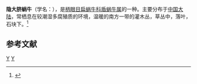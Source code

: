 {{Speciesbox
| genus = Aegista
| species = furtiva
| authority = (Heude, 1885)
}}
'''隐大脐蜗牛'''（学名：''{{lang|la|Aegista furtiva}}''），是[[柄眼目|柄眼目]][[扁蜗牛科|扁蜗牛科]][[盾蜗牛属|盾蜗牛属]]的一种。主要分布于[[中国大陆|中国大陆]]，常栖息在较潮湿多腐殖质的环境，温暖的南方一带的灌木丛，草丛中，落叶，石块下。<ref>{{cite web|url=http://shell.sinica.edu.tw/chinese/shellbase_detail.php?science_no=5485|title=国际贝库：隐大脐蜗牛|publisher=台湾贝类资料库|accessdate=2009-08-11}}</ref>

== 参考文献 ==
{{reflist}}
{{taxonbar}}

[[Category:1885年描述的动物|Y]]
[[Category:盾蜗牛属|Y]]